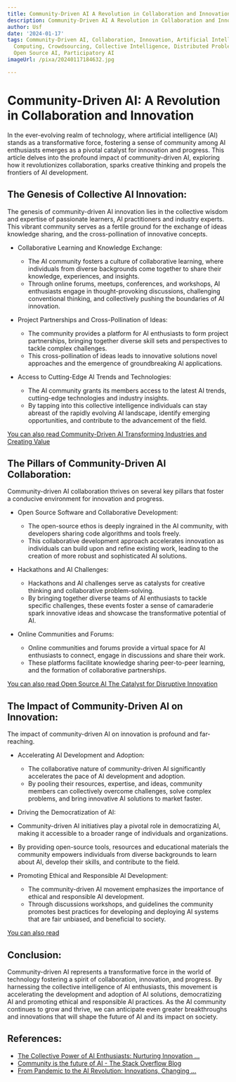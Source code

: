 ```yaml
---
title: Community-Driven AI A Revolution in Collaboration and Innovation
description: Community-Driven AI A Revolution in Collaboration and Innovation
author: Usf
date: '2024-01-17'
tags: Community-Driven AI, Collaboration, Innovation, Artificial Intelligence, Social
  Computing, Crowdsourcing, Collective Intelligence, Distributed Problem Solving,
  Open Source AI, Participatory AI
imageUrl: /pixa/20240117184632.jpg

---
```

# Community-Driven AI: A Revolution in Collaboration and Innovation

In the ever-evolving realm  of technology, where artificial  intelligence (AI) stands as a transformative force, fostering a sense of community among  AI enthusiasts emerges as a pivotal catalyst  for innovation and progress. This article delves into the profound impact  of  community-driven AI, exploring how it revolutionizes collaboration, sparks creative thinking and  propels the frontiers of  AI development.

## The Genesis of Collective  AI Innovation:

The genesis of community-driven AI innovation lies in  the collective wisdom and expertise of passionate learners, AI practitioners and industry experts. This vibrant community serves as a fertile ground for the exchange of ideas knowledge sharing, and the cross-pollination of innovative concepts.

- Collaborative Learning and Knowledge Exchange:
  - The AI community fosters a culture of collaborative learning,  where individuals from diverse backgrounds come together to  share their knowledge, experiences,  and insights.
  - Through online forums, meetups, conferences, and workshops, AI enthusiasts engage in thought-provoking discussions, challenging conventional thinking, and collectively pushing the boundaries of AI innovation.

- Project Partnerships and Cross-Pollination of Ideas:
  -  The community provides a platform for AI  enthusiasts  to form project partnerships, bringing together diverse  skill sets and  perspectives to tackle complex challenges.
  - This cross-pollination of ideas leads to  innovative  solutions novel approaches and the emergence of groundbreaking AI applications.

- Access to Cutting-Edge AI Trends and Technologies:
  - The AI community grants its members access to the latest AI trends, cutting-edge  technologies and industry insights.
  - By tapping into this collective intelligence individuals  can stay abreast of the  rapidly evolving AI landscape, identify emerging opportunities, and contribute to the advancement of the field.

[You can also read Community-Driven AI Transforming Industries and Creating Value](Community-Driven%20AI%20Transforming%20Industries%20and%20Creating%20Value)


## The Pillars of  Community-Driven AI Collaboration:

Community-driven AI collaboration thrives on several key pillars that foster a conducive  environment for innovation and  progress.

- Open Source Software and Collaborative Development:
  -  The open-source ethos is deeply ingrained in the AI community, with  developers sharing  code algorithms  and tools freely.
  - This collaborative development approach accelerates innovation as individuals can build upon and refine existing work, leading to the  creation of more robust and sophisticated AI solutions.

- Hackathons and AI Challenges:
  - Hackathons  and AI challenges serve  as catalysts for creative thinking  and collaborative problem-solving.
  - By  bringing together diverse teams of AI enthusiasts to tackle specific challenges, these events foster a sense of camaraderie spark innovative  ideas and showcase the transformative potential of AI.

- Online Communities  and  Forums:
   - Online communities and forums provide a virtual space for AI enthusiasts to connect, engage in  discussions and share their work.
  - These platforms facilitate knowledge sharing peer-to-peer learning, and the formation of collaborative partnerships.

[You  can also read Open Source AI The Catalyst for  Disruptive Innovation](Open%20Source%20AI%20The%20Catalyst%20for%20Disruptive%20Innovation)


## The Impact of Community-Driven AI on Innovation:

The impact of  community-driven AI on innovation is profound and far-reaching.

- Accelerating AI Development and Adoption:
   - The collaborative nature of community-driven AI significantly accelerates the pace  of AI development and adoption.
   -  By pooling their resources, expertise,  and ideas, community members can  collectively overcome challenges, solve complex problems, and bring innovative AI solutions  to market faster.

-  Driving the Democratization of AI:
  - Community-driven AI initiatives play a  pivotal role in democratizing AI, making it  accessible to a  broader  range of individuals and organizations.
  - By providing open-source tools, resources and educational materials the community empowers  individuals from diverse backgrounds to learn about AI, develop  their skills, and contribute to the field.

- Promoting Ethical  and Responsible AI Development:
   - The community-driven AI movement emphasizes the importance of ethical and responsible AI development.
  - Through discussions workshops,  and guidelines the community promotes best  practices for developing and deploying AI systems  that are fair unbiased, and beneficial to society.

[You can also read ]()


## Conclusion:

Community-driven AI represents a transformative force in the world  of  technology fostering a spirit of collaboration, innovation, and progress. By  harnessing the collective intelligence of AI enthusiasts, this movement is accelerating the development and adoption of AI  solutions, democratizing AI and  promoting  ethical and responsible AI practices. As the  AI community continues to grow and thrive, we can anticipate even greater breakthroughs  and innovations that will shape the future of AI and its impact on society.

## References:
- [The Collective Power of AI Enthusiasts: Nurturing Innovation ...](https://www.linkedin.com/pulse/collective-power-ai-enthusiasts-nurturing-innovation-through-arshad)
- [Community is the future of AI - The Stack Overflow Blog](https://stackoverflow.blog/2023/04/17/community-is-the-future-of-ai/)
- [From Pandemic to the AI Revolution: Innovations, Changing ...](https://www.linkedin.com/pulse/from-pandemic-ai-revolution-innovations-changing-consumer-saclier?utm_source=rss&utm_campaign=articles_sitemaps)
